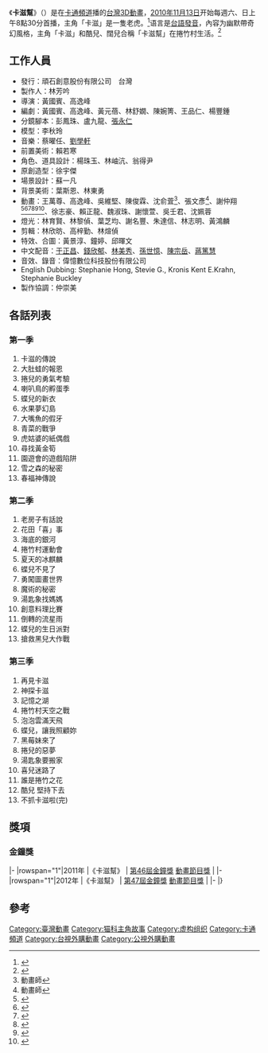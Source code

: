 {{expand|time=2017-01-22T02:35:07+00:00}}
{{Infobox animanga/Headerofja
|標題= 卡滋幫
|圖像= 
|尺寸= 
|说明= 
|英文名稱= Katz Fun 
|類型= 
}}
{{Infobox animanga/name
|formal= 
|common= 
}}
{{Infobox animanga/TVAnime
|標題=
|圖像=
|原案= 
|原作= 頑石創意股份有限公司<ref>{{cite news|language=zh-tw|url=https://acg.gamer.com.tw/acgDetail.php?s=21179|title=【動畫】卡滋幫- 巴哈姆特|publisher=[[巴哈姆特電玩資訊站|巴哈姆特電玩資訊站]]|accessdate=2020-02-02|archive-date=2014-02-04|archive-url=https://web.archive.org/web/20140204205602/http://acg.gamer.com.tw/acgDetail.php?s=21179|dead-url=no}}</ref>
|總導演= 
|導演= 黃國賓、高逸峰
|編劇= 黃國賓、高逸峰、王品仁、黃元蓓、林舒嫺、陳婉箐、楊豐鍾
|人物設定= 楊珠玉、林岫沆、翁得尹
|音樂= 蔡曜任、[[劉學軒|劉學軒]]
|動畫製作= 頑石創意股份有限公司
|製作= 頑石創意股份有限公司
|代理發行= 
|其他代理發行= 
|播放電視台= [[卡通頻道_(台灣)|卡通頻道]]
|其他電視台= {{Flagicon|TWN}} [[臺灣電視公司|臺灣電視公司]]<ref>{{cite news|language=zh-tw|url=https://www.ttv.com.tw/drama16/kafzFUN/default.asp|title=卡滋幫- 台視官網|publisher=臺灣電視公司|accessdate=2020-02-02|archive-date=2019-08-28|archive-url=https://web.archive.org/web/20190828024901/https://www.ttv.com.tw/drama16/kafzFUN/default.asp|dead-url=no}}</ref>、[[公共電視台|公共電視台]]<ref>{{cite news|language=zh-tw|url=https://www.pts.org.tw/katzfun/news.html|title=公共電視台_卡滋幫|publisher=公共電視台|accessdate=2020-02-02|archive-date=2020-02-02|archive-url=https://web.archive.org/web/20200202095517/https://www.pts.org.tw/katzfun/news.html|dead-url=no}}</ref>
|播放開始= 2010年11月13日
|播放結束=
|网络= [[YouTube|YouTube]]<ref>{{cite news|language=zh-tw|url=https://www.youtube.com/playlist?list=PLBE72793364399B0F|title=卡滋幫 宣傳影片|publisher=YouTube|accessdate=2020-02-02}}</ref><ref>{{cite news |language=zh-tw|url =https://www.youtube.com/playlist?list=PLEB888D279F7A4CCF|title=卡滋幫 - 第一季 ｜ Katz Fun - section 1|publisher=YouTube|accessdate=2020-02-02}}</ref><ref>{{cite news|language=zh-tw|url=https://www.youtube.com/playlist?list=PLEE0C3D9C445CF44E|title=卡滋幫 - 第二季 ｜ Katz Fun - section 2|publisher =YouTube|accessdate=2020-02-02}}</ref><ref>{{cite news|language=en|url=https://www.youtube.com/playlist?list=PLp97i0nyx_ROmJlHfMjg6M3M9eUsV_ub1|title=Katz Fun|publisher=YouTube|accessdate=2020-02-02}}</ref>、Cocoro<ref>{{cite news|language=en|url=https://www.cocoro.tv/series/002931s/katz-fun/|title=Katz Fun|publisher=Cocoro|accessdate=2020-02-02|archive-date=2020-02-02|archive-url=https://web.archive.org/web/20200202095517/https://www.cocoro.tv/series/002931s/katz-fun/|dead-url=no}}</ref>、[[亞馬遜影片|亞馬遜影片]]<ref name="#1">{{cite news|language=en|url=https://www.amazon.com/Katz-Fun/dp/B01N0H9VD5|title=Cats Fun|publisher=亞馬遜影片|date=2012-03-03|accessdate=2020-02-02}}</ref>、Yidio<ref>{{cite news|language=en|url=https://www.yidio.com/show/katz-fun|title=Watch Katz Fun Online - Full Episodes of Season 3 to 1|publisher=Yidio|accessdate=2020-02-02|archive-date=2020-02-02|archive-url=https://web.archive.org/web/20200202095517/https://www.yidio.com/show/katz-fun|dead-url=no}}</ref>、[[亞馬遜影片|亞馬遜影片]]<ref name="#1"/>、Roku<ref>{{cite news|language=en|url=https://therokuchannel.roku.com/details/698e35dcdaab5992b715fabd51762b9d/katz-fun|title=Watch Katz Fun (2010) Online for Free|publisher=亞馬遜影片|accessdate=2020-02-02|archive-date=2020-02-02|archive-url=https://web.archive.org/web/20200202095517/https://therokuchannel.roku.com/details/698e35dcdaab5992b715fabd51762b9d/katz-fun|dead-url=no}}</ref>、Oznoz<ref>{{cite news|language=en|url=https://video.oznoz.com/video/katz-fun-chinese-english-season-1.html|title=Katz Fun - Chinese, English|publisher=Oznoz|date=2012-03-03|accessdate=2020-02-02|archive-date=2020-02-02|archive-url=https://web.archive.org/web/20200202095518/https://video.oznoz.com/video/katz-fun-chinese-english-season-1.html|dead-url=no}}</ref>、[[中華電信MOD|中華電信MOD]]<ref>{{cite news|language=zh-tw|url=http://mod.cht.com.tw/video/set-type.php?id=1456|title=卡滋幫|publisher=中華電信MOD|accessdate=2020-02-02}}</ref>、Hami Video<ref>{{cite news|language=zh-tw|url=https://hamivideo.hinet.net/hamivideo/product/30262.do?cs=2|title=卡滋幫(國語)|publisher=Hami Video|accessdate=2020-02-02}}</ref><ref>{{cite news|language=zh-tw|url=https://hamivideo.hinet.net/hamivideo/product/30263.do?cs=2|title=卡滋幫(英語)|publisher=Hami Video|accessdate=2020-02-02}}</ref>、教育部語文成果網<ref>{{cite news|language=zh-tw|url=https://language.moe.gov.tw/001/Upload/files/site_content/M0001/mincartoon/kaz/kaz.html|title=卡滋幫|publisher=教育部語文成果網|accessdate=2020-02-02|archive-date=2020-02-02|archive-url=https://web.archive.org/web/20200202095517/https://language.moe.gov.tw/001/Upload/files/site_content/M0001/mincartoon/kaz/kaz.html|dead-url=no}}</ref>
|話数= 全39話
|其他=
|版權= <small><small><small><small><small>2010 Bright Ideas Design Co., Ltd. All Rights Reserved.</small></small></small></small></small><br /><small><small><small><small><small>Bright Ideas Design Co., Ltd. Bright Ideas Design Mark & Logo, Katz Fun Mark & Logo and all related characters and elements are trademarks of the Bright Ideas Design Co., Ltd. All Rights Reserved.</small></small></small></small></small><ref>{{cite news|language =zh-tw|url =http://www.brightideas.com.tw/#portfolioModal-D01|title =Where Art and Multimedia Come Together|publisher =頑石創意股份有限公司|accessdate =2020-02-02|archive-url =https://web.archive.org/web/20190717113506/http://www.brightideas.com.tw/#portfolioModal-D01|archive-date =2019-07-17|dead-url =yes}}</ref>
}}
{{Infobox animanga/Footerofja}}
《'''卡滋幫'''》（{{lang-en|Katz Fun}}）是在[[卡通頻道|卡通頻道]]播的[[台灣|台灣]][[3D動畫|3D動畫]]，[[2010年|2010年]][[11月13日|11月13日]]开始每週六、日上午8點30分首播，主角「卡滋」是一隻老虎。<ref>{{cite news|language =zh-tw|url =https://gnn.gamer.com.tw/4/48434.html|title =卡通頻道與頑石創意推出原創動畫《卡滋幫》全新篇本週六登場《Katz Fun》|publisher =巴哈姆特|accessdate =2017-01-22|archive-date =2017-02-02|archive-url =https://web.archive.org/web/20170202014010/https://gnn.gamer.com.tw/4/48434.html|dead-url =no}}</ref>语言是[[台語|台語]][[發音|發音]]，內容为幽默帶奇幻風格，主角「卡滋」和酷兒、闊兒合稱「卡滋幫」在捲竹村生活。<ref>{{cite news|language =zh-tw|url =http://star.ettoday.net/news/98248|title =超卡哇依！台語版動畫不落人後搶攻「小台客」市場|publisher =ETtoday東森新聞雲|accessdate =2017-01-22|archive-date =2017-02-02|archive-url =https://web.archive.org/web/20170202144542/http://star.ettoday.net/news/98248|dead-url =no}}</ref>

==工作人員==
* 發行：頑石創意股份有限公司　台灣
* 製作人：林芳吟
* 導演：黃國賓、高逸峰
* 編劇：黃國賓、高逸峰、黃元蓓、林舒嫺、陳婉箐、王品仁、楊豐鍾
* 分鏡腳本：彭鳳珠、盧九龍、[[張永仁|張永仁]]
* 模型：李秋玲
* 音樂：蔡曜任、[[劉學軒|劉學軒]]
* 前置美術：賴若寒
* 角色、道具設計：楊珠玉、林岫沆、翁得尹
* 原創造型：徐宇傑
* 場景設計：蘇一凡
* 背景美術：葉斯恩、林東勇
* 動畫：王萬尊、高逸峰、吳維堅、陳俊霖、沈俞萓<ref name="autogenerated2">動畫師</ref>、張文彥<ref name="autogenerated2">動畫師</ref>、謝仲翔<ref>{{cite news|language=en|url=https://vimeo.com/69579736|title=Joe’s animation works in 2007~2012|first=仲翔|last=謝|publisher=[[Vimeo|Vimeo]]|date=2013-07-02|accessdate=2020-02-24}}</ref><ref>{{cite news|language=en|url=https://vimeo.com/69592500|title=Katz Fun:Spoon Elephant (The tennis’s fight shot)|first=仲翔|last=謝|publisher=Vimeo|date=2013-07-03|accessdate=2020-02-24}}</ref><ref>{{cite news|language=en|url=https://vimeo.com/69609352|title=Spoon and Tennis short version|first=仲翔|last=謝|publisher=Vimeo|date=2013-07-03|accessdate=2020-02-24}}</ref><ref>{{cite news|language=en|url=https://vimeo.com/76669084|title=Joe’s Character Animation Reel in 2013|first=仲翔|last=謝|publisher=Vimeo|date=2013-10-11|accessdate=2020-02-24}}</ref><ref>{{cite news|language=en|url=https://vimeo.com/77075883|title=Joes Ani Demo2013 (V7)|first=仲翔|last=謝|publisher=Vimeo|date=2013-10-16|accessdate=2020-02-24}}</ref><ref>{{cite news|language=en|url=https://vimeo.com/96529590|title=2014 Animation Real (long version)|first=仲翔|last=謝|publisher=Vimeo|date=2014-05-26|accessdate=2020-02-24|archive-date=2015-02-04|archive-url=https://web.archive.org/web/20150204220356/http://vimeo.com/96529590|dead-url=no}}</ref>、徐志豪、賴正龍、魏淑珠、謝懷萱、吳壬君、沈姵蓉
* 燈光：林育賢、林黎偵、葉芝均、謝名豐、朱達信、林志明、黃鴻麟
* 剪輯：林欣昉、高梓勤、林煊偵
* 特效、合圖：黃景淳、鐘婷、邱暉文
* 中文配音：[[于正昌|于正昌]]、[[錢欣郁|錢欣郁]]、[[林美秀_(配音員)|林美秀]]、[[孫若瑜|孫世憶]]、[[陳宗岳|陳宗岳]]、[[蔣篤慧|蔣篤慧]]
* 音效、錄音：偉憶數位科技股份有限公司
* English Dubbing: Stephanie Hong, Stevie G., Kronis Kent E.Krahn, Stephanie Buckley
* 製作協調：仲崇美

==各話列表==
===第一季===
# 卡滋的傳說
# 大肚蛙的報恩
# 捲兒的勇氣考驗
# 喇叭鳥的孵蛋季
# 蝶兒的新衣
# 水果夢幻島
# 大嘴魚的假牙
# 青菜的戰爭
# 虎姑婆的紙偶戲
# 尋找黃金筍
# 園遊會的遊戲陷阱
# 雪之森的秘密
# 春福神傳說

===第二季===
# 老房子有話說
# 花田「喜」事
# 海底的銀河
# 捲竹村運動會
# 夏天的冰麒麟
# 蝶兒不見了
# 勇闖圖畫世界
# 魔術的秘密
# 湯匙象找媽媽
# 創意料理比賽
# 倒轉的流星雨
# 蝶兒的生日派對
# 搶救黑兒大作戰

===第三季===
# 再見卡滋
# 神探卡滋
# 記憶之湖
# 捲竹村天空之戰
# 泡泡雲滿天飛
# 蝶兒，讓我照顧妳
# 黑莓妹來了
# 捲兒的惡夢
# 湯匙象要搬家
# 喜兒迷路了
# 誰是捲竹之花
# 酷兒 堅持下去
# 不抓卡滋啦(完)

==獎項==
===金鐘獎===
{{awards table}}
|-
|rowspan="1"|2011年
|《卡滋幫》
| [[第46屆金鐘獎|第46屆金鐘獎]] [[金鐘獎動畫節目獎得獎列表|動畫節目獎]]
| {{nom}}
|-
|rowspan="1"|2012年
|《卡滋幫》
| [[第47屆金鐘獎|第47屆金鐘獎]] [[金鐘獎動畫節目獎得獎列表|動畫節目獎]]
| {{won}}
|-
|}

==參考==
{{Reflist}}
{{金鐘獎動畫節目獎}}

[[Category:臺灣動畫|Category:臺灣動畫]]
[[Category:猫科主角故事|Category:猫科主角故事]]
[[Category:虚构组织|Category:虚构组织]]
[[Category:卡通頻道|Category:卡通頻道]]
[[Category:台視外購動畫|Category:台視外購動畫]]
[[Category:公視外購動畫|Category:公視外購動畫]]